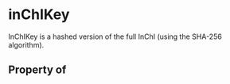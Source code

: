 # inChIKey

InChIKey is a hashed version of the full InChI (using the SHA-256 algorithm).

## Property of



